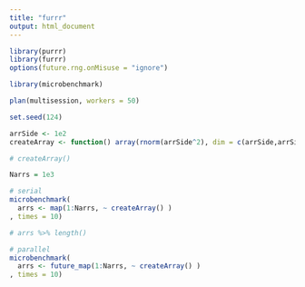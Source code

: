 ```yaml
---
title: "furrr"
output: html_document
---
```


```r
library(purrr)
library(furrr)
options(future.rng.onMisuse = "ignore")

library(microbenchmark)

plan(multisession, workers = 50)

set.seed(124)

arrSide <- 1e2
createArray <- function() array(rnorm(arrSide^2), dim = c(arrSide,arrSide))

# createArray()

Narrs = 1e3

# serial
microbenchmark(
  arrs <- map(1:Narrs, ~ createArray() )  
, times = 10) 

# arrs %>% length()

# parallel
microbenchmark(
  arrs <- future_map(1:Narrs, ~ createArray() )  
, times = 10)




```

```r

```

